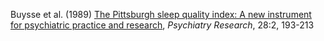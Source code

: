 Buysse et al. (1989) [The Pittsburgh sleep quality index: A new instrument for psychiatric practice and research](https://www.sciencedirect.com/science/article/pii/0165178189900474), _Psychiatry Research_, 28:2, 193-213
